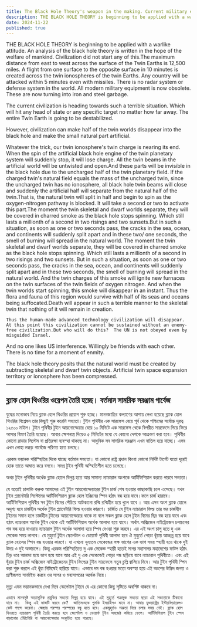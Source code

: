 ```yaml
---
title: The Black Hole Theory's weapon in the making. Current military equipment is garbage
description: THE BLACK HOLE THEORY is beginning to be applied with a warlike attitude. An analysis of the black hole theory is written in the hope of the welfare of mankind. Civilization did not start any of this.The maximum distance from east to west across the surface of the Twin Earths is 12,500 miles.
date: 2024-11-22
published: true
---
```


THE BLACK HOLE THEORY is beginning to be applied with a warlike attitude. An analysis of the black hole theory is written in the hope of the welfare of mankind. Civilization did not start any of this.The maximum distance from east to west across the surface of the Twin Earths is 12,500 miles. A flight from one surface to the opposite surface in 10 minutes is created across the twin ionospheres of the twin Earths. Any country will be attacked within 5 minutes even with missiles. There is no radar system or defense system in the world. All modern military equipment is now obsolete. These are now turning into iron and steel garbage.

The current civilization is heading towards such a terrible situation. Which will hit any head of state or any specific target no matter how far away.
The entire Twin Earth is going to be destabilized.

However, civilization can make half of the twin worlds disappear into the black hole and make the small natural part artificial.

Whatever the trick, our twin ionosphere's twin charge is nearing its end. When the spin of the artificial black hole engine of the twin planetary system will suddenly stop, it will lose charge. All the twin beams in the artificial world will be untwisted and open.And these parts will be invisible in the black hole due to the uncharged half of the twin planetary field.
If the charged twin's natural field equals the mass of the uncharged twin, since the uncharged twin has no ionosphere, all black hole twin beams will close and suddenly the artificial half will separate from the natural half of the twin.That is, the natural twin will split in half and begin to spin as the oxygen-nitrogen pathway is blocked. It will take a second or two to activate this part.The moment the twin skeletal and dwarf worlds separate, they will be covered in charred smoke as the black hole stops spinning. Which still lasts a millionth of a second in two risings and two sunsets.But in such a situation, as soon as one or two seconds pass, the cracks in the sea, ocean, and continents will suddenly split apart and in these two/ one seconds, the smell of burning will spread in the natural world.
The moment the twin skeletal and dwarf worlds separate, they will be covered in charred smoke as the black hole stops spinning. Which still lasts a millionth of a second in two risings and two sunsets.
But in such a situation, as soon as one or two seconds pass, the cracks in the sea, ocean, and continents will suddenly split apart and in these two seconds, the smell of burning will spread in the natural world.
And the twin charges of this smoke will ignite new furnaces on the twin surfaces of the twin fields of oxygen nitrogen. And when the twin worlds start spinning, this smoke will disappear in an instant. Thus the flora and fauna of this region would survive with half of its seas and oceans being suffocated.Death will appear in such a terrible manner to the skeletal twin that nothing of it will remain in creation.

    Thus the human-made advanced technology civilization will disappear. At this point this civilization cannot be sustained without an enemy-free civilization.But who will do this?  The UN is not obeyed even by misguided Israel.
And no one likes US interference.
  Willingly be friends with each other. There is no time for a moment of enmity.

The black hole theory posits that the natural world must be created by subtracting skeletal and dwarf twin objects. Artificial twin space expansion territory or ionosphere has been compressed.

---

## ব্ল‍্যাক হোল থিওরির ওয়েপন তৈরি হচ্ছে। বর্তমান সামরিক সরঞ্জাম গার্বেজ

 যুদ্ধের মনোভাব নিয়ে ব্ল‍্যাক হোল থিওরির প্রয়োগ শুরু হচ্ছে। মানবজাতির কল‍্যাণের  আশায় লেখা হয়েছে ব্ল‍্যাক হোল থিওরির বিশ্লেষন তার কিছুই শুরু করেনি সভ‍্যতা। টুইন পৃথিবীর এক সারফেস বেয়ে পূর্ব থেকে পশ্চিমের সর্বোচ্চ দূরত্ব ১২৫০০ মাইল। টুইন পৃথিবীর টুইন  আয়নোস্ফেয়ার বেয়ে ১০ মিনিটে এক সারফেস থেকে বিপরীত সারফেসে গিয়ে ফিরে আসার বিমাণ তৈরি হয়েছে। আবার ক্ষেপনাস্ত্র দিয়েও ৫ মিনিটের ম‍ধ‍্যে যে কোনো দেশকে আক্রমণ করা হবে। পৃথিবীর কোনো রাডার সিস্টেম বা প্রতিরক্ষা ব‍্যবস্হা থাকছে না। আধুনিক সব সামরিক সরঞ্জাম এখন বাতিল হয়ে যাচ্ছে। এসব এখন লোহা লক্কড় গার্বেজে পরিণত হতে চলছে। 

এরকম ভয়ানক পরিস্হিতির দিকে যাচ্ছে বর্তমান সভ‍্যতা। যা কোনো রাষ্ট্র প্রধান কিংবা কোনো নির্দিষ্ট টার্গেট যতো দূরেই হোক তাতে আঘাত করে বসবে।
সমগ্র টুইন পৃথিবী অস্হিতিশীল হতে চলেছে।

অথচ টুইন পৃথিবীর অর্ধেক ব্ল‍্যাক হোলে বিলুপ্ত হতে আর  সামান‍্য ন‍্যাচারাল অংশকে আর্টিফিশিয়াল  করতে পারবে সভ‍্যতা।

যে যতোই চালাকি করুক আমাদের এই টুইন আয়নোস্ফেয়ারের টুইন চার্জ শেষ হওয়ার কাছাকাছি চলে এসেছে। যখন টুইন প্ল‍্যানেটারি সিস্টেমের আর্টিফিশিয়াল ব্ল‍্যাক হোল ইঞ্জিনের স্পিন হঠাৎ বন্ধ হয়ে যাবে।ফলে চার্জ হারাবে। আর্টিফিশিয়াল পৃথিবীর সব টুইন বিমের প‍েঁচিয়ে আটকানো রশ্মি রশ্মিহীন হয়ে খুলে যাবে ।
আর এসব অংশ ব্ল‍্যাক হোলে অদৃশ‍্য হবে  চার্জহীন অর্ধেক টুইন প্ল‍্যানেটারি ফিল্ড হওয়ার কারণে। চার্জিত যে টুইন ন‍্যাচারাল ফিল্ড তার ভর  চার্জহীন টুইনের সমান হলে চার্জহীন টুইনের আয়নোস্ফেয়ার থাকে না বলে সকল ব্ল‍্যাক হোল টুইন বিমের ছিদ্র বন্ধ হয়ে যাবে এবং হঠাৎ ন‍্যাচারাল অর্ধেক টুইন থেকে এই আর্টিফিশিয়াল অর্ধেক আলাদা হয়ে যাবে। অর্থাৎ অক্সিজেন নাইট্রোজেন চলাচলের পথ বন্ধ হয়ে যাওয়ায় ন‍্যাচারাল টুইন অর্ধেক আলাদা হয়ে স্পিন দেওয়া শুরু করবে। এর এই অংশ চালু হতে দু এক সেকেন্ড সময় লাগবে।
যে মুহুর্তে টুইন স্কেলেটাল ও ডোয়ার্ফ পৃথিবী আলাদা হবে ঐ মুহুর্তে পোড়া ধূঁয়ায় আচ্ছন্ন হয়ে যাবে ব্ল‍্যাক হোলের স্পিন বন্ধ হওয়ার কারণে। যা এখনো নূন‍্যতম সেকেন্ডের লক্ষ ভাগের এক ভাগ সময় স্হায়ী হয়ে থাকে দুই উদয় ও দুই অস্তাচলে। কিন্তু এরকম পরিস্হিতিতে দু এক সেকেন্ড স্হায়ী হতেই সাগর মহাসাগর মহাদেশের ফাটল হঠাৎ চিড় ধরে আলাদা হয়ে ভাগ হয়ে যাবে আর এই দু এক সেকেন্ডেই পোড়া গন্ধ ছড়িয়ে যাবে ন‍্যাচারাল পৃথিবীতে। এবং এই ধূঁয়ার টুইন চার্জ অক্সিজেন নাইট্রোজেনের টুইন ফিল্ডের টুইন সারফেসে নতুন চুল্লি জ্বালিয়ে দিবে। আর টুইন পৃথিবী স্পিন করা শুরু করলে এই ধূঁয়া নিমিষেই হারিয়ে যাবে। এভাবে দম বন্ধ হওয়ার মতো অবস্হা হয়ে এই অংশের উদ্ভিদ জগত ও প্রাণীজগত সার্ভাইভ করবে ওর সাগর ও মহাসাগরের অর্ধেক নিয়ে।

মৃত‍্যু এমন ভয়ানকভাবে দেখা দিবে স্কেলেটাল টুইনে যে এর কোনো কিছু সৃষ্টিতে অবশিষ্ট থাকবে না।

    এভাবে মানবসৃষ্ট অত‍্যাধুনিক প্রযুক্তির সভ‍্যতা বিলুপ্ত হয়ে যাবে। এই মুহুর্তে শত্রুমুক্ত সভ‍্যতা ছাড়া এই সভ‍্যতাকে টিকানো যাবে না।  কিন্তু এই কাজটি করবে কে?  জাতিসংঘকে পুসকি ইসরাইলও মানে না। আবার যুক্তরাষ্ট্রের ইন্টারফিয়ারেন্সও কেউ পছন্দ করেনা। স্বেচ্ছায় পরস্পর পরস্পরের বন্ধু হতে হবে। একমুহুর্তও শত্রুতা নিয়ে চলার সময় নেই। ব্ল‍্যাক হোল থিওরতে ন‍্যাচারাল পৃথিবী তৈরি করতে হবে স্কেলেটাল ও ডোয়ার্ফ টুইন অবজেক্ট কমিয়ে ফেলে। আর্টিফিশিয়াল টুইন স্পেস বাড়ানোর টেরিটোরি বা আয়নোস্ফেয়ার সংকুচিত হয়ে পরেছে।
